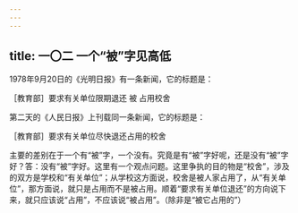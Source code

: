 ```yaml
---
---
---
```

title: 一〇二 一个“被”字见高低
---






1978年9月20日的《光明日报》有一条新闻，它的标题是：

［教育部］要求有关单位限期退还 被 占用校舍

第二天的《人民日报》上刊载同一条新闻，它的标题是：

［教育部］要求有关单位尽快退还占用的校舍

主要的差别在于一个有“被”字，一个没有。究竟是有“被”字好呢，还是没有“被”字好？答：没有“被”字好。这里有一个观点问题。这里争执的目的物是“校舍”，涉及的双方是学校和“有关单位”；从学校这方面说，校舍是被人家占用了，从“有关单位”，那方面说，就只是占用而不是被占用。顺着“要求有关单位退还”的方向说下来，就只应该说“占用”，不应该说“被占用”。（除非是“被它占用的”）